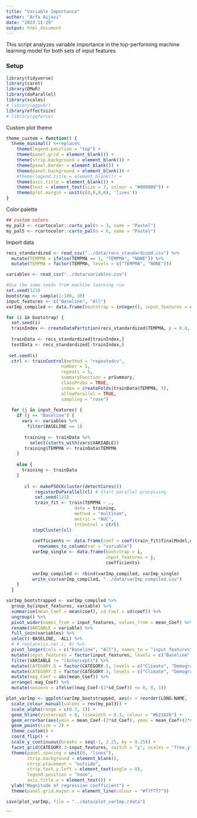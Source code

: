 ```yaml
---
title: "Variable Importance"
author: "Arfa Aijazi"
date: "2023-11-29"
output: html_document
---
```


This script analyzes variable importance in the top-performing machine learning model for both sets of input features

### Setup
```r
library(tidyverse)
library(caret)
library(DMwR)
library(doParallel)
library(scales)
# library(ggpubr)
library(effectsize)
# library(ggforce)
```
Custom plot theme
```r
theme_custom = function() {
  theme_minimal() %+replace%
    theme(legend.position = "top") +
    theme(panel.grid = element_blank()) +
    theme(strip.background = element_blank()) +
    theme(panel.border = element_blank()) +
    theme(panel.background = element_blank()) +
    #theme(legend.title = element_blank()) +
    theme(axis.title = element_blank()) +
    theme(text = element_text(size = 7, colour = "#000000")) +
    theme(plot.margin = unit(c(0,0,0,0), 'lines'))
}
```

Color palette
```r
## custom colors
my_pal3 <- rcartocolor::carto_pal(n = 3, name = "Pastel")
my_pal5 <- rcartocolor::carto_pal(n = 6, name = "Pastel")


```

Import data
```r
recs_standardized <- read_csv("../data/recs_standardized.csv") %>%
  mutate(TEMPMA = ifelse(TEMPMA == 1, "TEMPMA", "NONE")) %>%
  mutate(TEMPMA = factor(TEMPMA, levels = c("TEMPMA", "NONE")))

variables <- read_csv("../data/variables.csv")
```

```r
#Use the same seeds from machine learning run
set.seed(123)
bootstrap <- sample(1:100, 30)
input_features <- c("Baseline", "All")
varImp_compiled <- data.frame(bootstrap = integer(), input_features = character(), variable = character(), coef = double())
```

```r
for (i in bootstrap) {
  set.seed(i)
  trainIndex <- createDataPartition(recs_standardized$TEMPMA, p = 0.8, list = FALSE, times = 1)
  
  trainData <- recs_standardized[trainIndex,]
  testData <- recs_standardized[-trainIndex,]
  
 set.seed(i)
  ctrl <- trainControl(method = "repeatedcv",
                     number = 5,
                     repeats = 5,
                     summaryFunction = prSummary,
                     classProbs = TRUE,
                     index = createFolds(trainData$TEMPMA, 5),
                     allowParallel = TRUE,
                     sampling = "rose")
  
  for (j in input_features) {
    if (j == "Baseline") {
      vars <- variables %>%
        filter(BASELINE == 1)
      
       training <- trainData %>%
         select(starts_with(vars$VARIABLE))
       training$TEMPMA <- trainData$TEMPMA
    }
    
    else {
      training <- trainData
    }
       
       cl <- makePSOCKcluster(detectCores())
           registerDoParallel(cl) # Start parallel processing
           set.seed(123)
           train_fit <- train(TEMPMA ~ .,
                          data = training,
                          method = "multinom",
                          metric = "AUC",
                          trControl = ctrl)
          stopCluster(cl) 
          
          coefficients <- data.frame(coef = coef(train_fit$finalModel,unlist(train_fit$bestTune))) %>%
            rownames_to_column(var = "variable")
          varImp_single <- data.frame(bootstrap = i,
                                      input_features = j,
                                      coefficients)
        
          varImp_compiled <- rbind(varImp_compiled, varImp_single)
          write_csv(varImp_compiled, "../data/varImp_compiled.csv")
    }
  }

```

```r
varImp_bootstrapped <- varImp_compiled %>%
  group_by(input_features, variable) %>%
  summarise(mean_Coef = mean(coef), sd_Coef = sd(coef)) %>%
  ungroup() %>%
  pivot_wider(names_from = input_features, values_from = mean_Coef) %>%
  rename(VARIABLE = variable) %>%
  full_join(variables) %>%
  select(-BASELINE, -ALL) %>%
  # # replace(is.na(.), 0) %>%
  pivot_longer(cols = c("Baseline", "All"), names_to = "input_features", values_to = "mean_Coef") %>%
  mutate(input_features = factor(input_features, levels = c("Baseline", "All"))) %>%
  filter(VARIABLE != "(Intercept)") %>%
  mutate(CATEGORY.5 = factor(CATEGORY.5, levels = c("Climate", "Demographics", "Construction", "Envelope", "HVAC"))) %>%
  mutate(CATEGORY.3 = factor(CATEGORY.3, levels = c("Climate", "Demographics", "Buildings"))) %>%
  mutate(mag_Coef = abs(mean_Coef)) %>%
  arrange(-mag_Coef) %>%
  mutate(nonzero = ifelse((mag_Coef-(2*sd_Coef)) <= 0, 0, 1))
```



```r
plot_varImp <- ggplot(varImp_bootstrapped, aes(x = reorder(LONG.NAME, -ORDER), y = mean_Coef, colour = input_features, group = input_features, alpha = nonzero)) +
  scale_colour_manual(values = rev(my_pal3)) +
  scale_alpha(range = c(0.3, 1)) +
  geom_hline(yintercept = 0, linewidth = 0.3, colour = "#b2182b") +
  geom_errorbar(aes(ymin = mean_Coef-(2*sd_Coef), ymax = mean_Coef+(2*sd_Coef)), width = 0.2, colour = "#000000", linewidth = 0.2) +
  geom_point(size = 2) +
  theme_custom() +
  coord_flip() +
  scale_y_continuous(breaks = seq(-1, 2.25, by = 0.25)) +
  facet_grid(CATEGORY.3~input_features, switch = "y", scales = "free_y", space = "free_y") +
  theme(panel.spacing = unit(0, "lines"),
        strip.background = element_blank(),
        strip.placement = "outside",
        strip.text.y.left = element_text(angle = 0),
        legend.position = "none",
        axis.title.x = element_text()) +
  ylab("Magnitude of regression coefficient") +
  theme(panel.grid.major.x = element_line(colour = "#f7f7f7"))

save(plot_varImp, file = "../data/plot_varImp.rdata")
```
                 
                     
```
